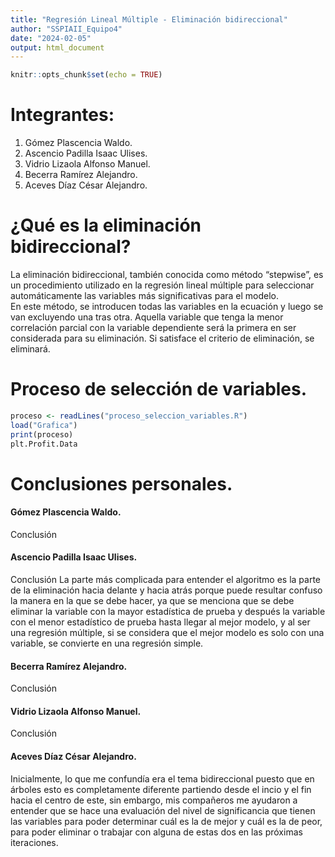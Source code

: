 ```yaml
---
title: "Regresión Lineal Múltiple - Eliminación bidireccional"
author: "SSPIAII_Equipo4"
date: "2024-02-05"
output: html_document
---
```


```r
knitr::opts_chunk$set(echo = TRUE)
```

# Integrantes:<br> 
  1. Gómez Plascencia Waldo.<br>
  2. Ascencio Padilla Isaac Ulises.<br>
  3. Vidrio Lizaola Alfonso Manuel.<br>
  4. Becerra Ramírez Alejandro.<br>
  5. Aceves Díaz César Alejandro.<br>
  
# ¿Qué es la eliminación bidireccional? 
La eliminación bidireccional, también conocida como método “stepwise”, es un procedimiento utilizado en la regresión lineal múltiple para seleccionar automáticamente las variables más significativas para el modelo.<br>
En este método, se introducen todas las variables en la ecuación y luego se van excluyendo una tras otra. Aquella variable que tenga la menor correlación parcial con la variable dependiente será la primera en ser considerada para su eliminación. Si satisface el criterio de eliminación, se eliminará.<br>

# Proceso de selección de variables. 
```r
proceso <- readLines("proceso_seleccion_variables.R")
load("Grafica")
print(proceso)
plt.Profit.Data
```

# Conclusiones personales. 

#### Gómez Plascencia Waldo.<br> 
Conclusión

#### Ascencio Padilla Isaac Ulises.<br> 
Conclusión
La parte más complicada para entender el algoritmo es la parte de la eliminación
hacia delante y hacia atrás porque puede resultar confuso la manera en la que se
debe hacer, ya que se menciona que se debe eliminar la variable con la mayor estadística
de prueba y después la variable con el menor estadístico de prueba hasta llegar al mejor
modelo, y al ser una regresión múltiple, si se considera que el mejor modelo es solo con 
una variable, se convierte en una regresión simple.

#### Becerra Ramírez Alejandro.<br> 
Conclusión

#### Vidrio Lizaola Alfonso Manuel.<br> 
Conclusión

#### Aceves Díaz César Alejandro.<br> 
Inicialmente, lo que me confundía era el tema bidireccional puesto que en árboles
esto es completamente diferente partiendo desde el incio y el fin hacia el centro
de este, sin embargo, mis compañeros me ayudaron a entender que se hace una evaluación
del nivel de significancia que tienen las variables para poder determinar cuál es la 
de mejor y cuál es la de peor, para poder eliminar o trabajar con alguna de estas dos 
en las próximas iteraciones.